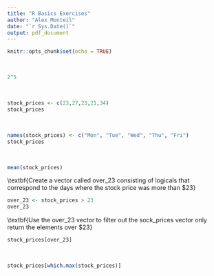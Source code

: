 ```yaml
---
title: "R Basics Exercises"
author: "Alex Monteil"
date: "`r Sys.Date()`"
output: pdf_document
---
```


```r
knitr::opts_chunk$set(echo = TRUE)
```

\textbf{What is 2 to the power of 5 ?}\

```r
2^5
```

\textbf{Create a vector called stock prices with the following data points: 23,27,23,21,34}\

```r
stock_prices <- c(23,27,23,21,34)
stock_prices
```

\textbf{Assign names to the price data points relating to the day of the week, starting with Mon, Tue, Wed, etc ...}\

```r
names(stock_prices) <- c("Mon", "Tue", "Wed", "Thu", "Fri")
stock_prices
```
\textbf{What is the average of the stock price for the week ?}\

```r
mean(stock_prices)
```
\textbf{Create a vector called over_23 consisting of logicals that correspond to the days where the stock price was more than $23}\

```r
over_23 <- stock_prices > 23
over_23
```
\textbf{Use the over_23 vector to filter out the sock_prices vector only return the elements over $23}\

```r
stock_prices[over_23]
```
\textbf{Use a built in function to find the day the price was the highest}\

```r
stock_prices[which.max(stock_prices)]
```

